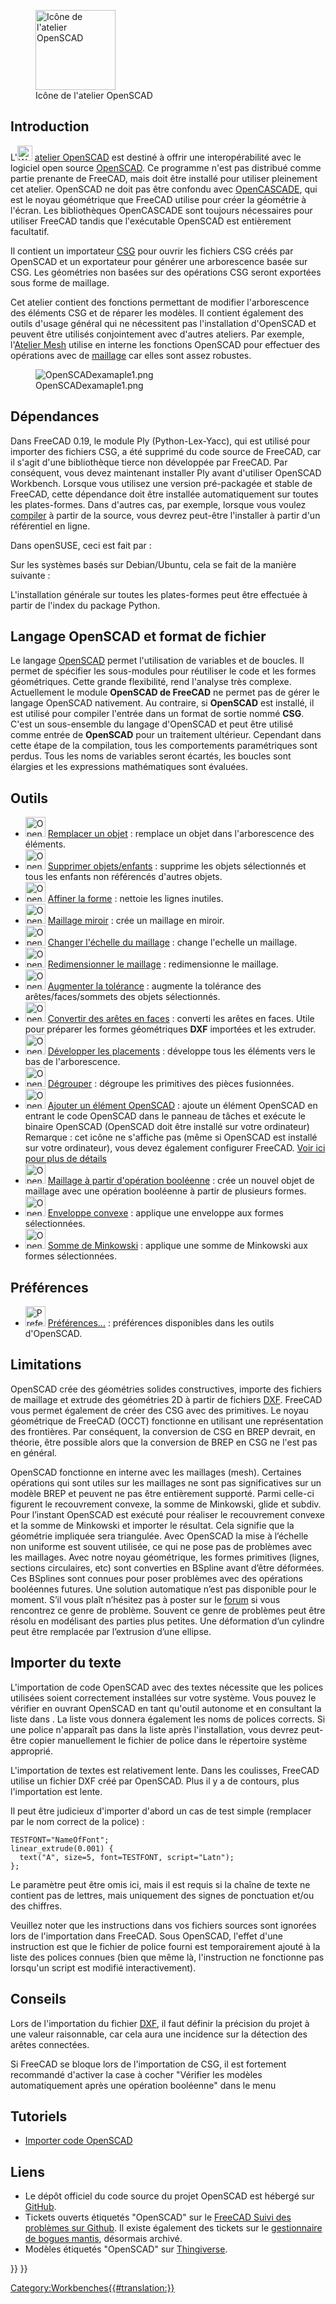 <languages/>

{{Docnav/fr
|[[Mesh_Workbench/fr|Atelier Mesh]]
|[[Part_Workbench/fr|Atelier Part]]
|IconL=Workbench_Mesh.svg
|IconR=Workbench_Part.svg
}}

[[Image:Workbench_OpenSCAD.svg|thumb|128px|Icône de l'atelier OpenSCAD]]

{{TOCright}}

== Introduction ==

L'[[Image:Workbench_OpenSCAD.svg|24px]] [[OpenSCAD_Workbench/fr|atelier OpenSCAD]] est destiné à offrir une interopérabilité avec le logiciel open source [https://www.openscad.org/ OpenSCAD]. Ce programme n'est pas distribué comme partie prenante de FreeCAD, mais doit être installé pour utiliser pleinement cet atelier. OpenSCAD ne doit pas être confondu avec [[OpenCASCADE/fr|OpenCASCADE]], qui est le noyau géométrique que FreeCAD utilise pour créer la géométrie à l'écran. Les bibliothèques OpenCASCADE sont toujours nécessaires pour utiliser FreeCAD tandis que l'exécutable OpenSCAD est entièrement facultatif.

Il contient un importateur [[OpenSCAD_CSG/fr|CSG]] pour ouvrir les fichiers CSG créés par OpenSCAD et un exportateur pour générer une arborescence basée sur CSG. Les géométries non basées sur des opérations CSG seront exportées sous forme de maillage.

Cet atelier contient des fonctions permettant de modifier l'arborescence des éléments CSG et de réparer les modèles. Il contient également des outils d'usage général qui ne nécessitent pas l'installation d'OpenSCAD et peuvent être utilisés conjointement avec d'autres ateliers. Par exemple, l'[[Mesh_Workbench/fr|Atelier Mesh]] utilise en interne les fonctions OpenSCAD pour effectuer des opérations avec de [[mesh/fr|maillage]] car elles sont assez robustes.

[[Image:OpenSCADexamaple1.png]]

<span id="Dependencies"></span>
== Dépendances ==

Dans FreeCAD 0.19, le module Ply (Python-Lex-Yacc), qui est utilisé pour importer des fichiers CSG, a été supprimé du code source de FreeCAD, car il s'agit d'une bibliothèque tierce non développée par FreeCAD. Par conséquent, vous devez maintenant installer Ply avant d'utiliser OpenSCAD Workbench. Lorsque vous utilisez une version pré-packagée et stable de FreeCAD, cette dépendance doit être installée automatiquement sur toutes les plates-formes. Dans d'autres cas, par exemple, lorsque vous voulez [[Compiling/fr|compiler]] à partir de la source, vous devrez peut-être l'installer à partir d'un référentiel en ligne.

Dans openSUSE, ceci est fait par :

{{Code|code=
sudo zypper install python3-ply
}}

Sur les systèmes basés sur Debian/Ubuntu, cela se fait de la manière suivante :

{{Code|code=
sudo apt install python3-ply
}}

L'installation générale sur toutes les plates-formes peut être effectuée à partir de l'index du package Python.

{{Code|code=
pip3 install --user ply
}}

<span id="OpenSCAD_language_and_file_format"></span>
==Langage OpenSCAD et format de fichier==

Le langage [http://www.openscad.org/ OpenSCAD] permet l'utilisation de variables et de boucles. Il permet de spécifier les sous-modules pour réutiliser le code et les formes géométriques. Cette grande flexibilité, rend l'analyse très complexe. Actuellement le module '''OpenSCAD de FreeCAD''' ne permet pas de gérer le langage OpenSCAD nativement. Au contraire, si '''OpenSCAD''' est installé, il est utilisé pour compiler l'entrée dans un format de sortie nommé '''CSG'''. C'est un sous-ensemble du langage d'OpenSCAD et peut être utilisé comme entrée de '''OpenSCAD''' pour un traitement ultérieur. Cependant dans cette étape de la compilation, tous les comportements paramétriques sont perdus. Tous les noms de variables seront écartés, les boucles sont élargies et les expressions mathématiques sont évaluées.

<span id="Tools"></span>
== Outils ==

* [[Image:OpenSCAD_ReplaceObject.svg|32px]] [[OpenSCAD_ReplaceObject/fr|Remplacer un objet]] : remplace un objet dans l'arborescence des éléments.
* [[Image:OpenSCAD_RemoveSubtree.svg|32px]] [[OpenSCAD_RemoveSubtree/fr|Supprimer objets/enfants]] : supprime les objets sélectionnés et tous les enfants non référencés d'autres objets.
* [[Image:OpenSCAD_RefineShapeFeature.svg|32px]] [[OpenSCAD_RefineShapeFeature/fr|Affiner la forme]] : nettoie les lignes inutiles.
* [[Image:OpenSCAD_MirrorMeshFeature.svg|32px]] [[OpenSCAD_MirrorMeshFeature/fr|Maillage miroir]] : crée un maillage en miroir.
* [[Image:OpenSCAD_ScaleMeshFeature.svg|32px]] [[OpenSCAD_ScaleMeshFeature/fr|Changer l'échelle du maillage]] : change l'echelle un maillage.
* [[Image:OpenSCAD_ResizeMeshFeature.svg|32px]] [[OpenSCAD_ResizeMeshFeature/fr|Redimensionner le maillage]] : redimensionne le maillage.
* [[Image:OpenSCAD_IncreaseToleranceFeature.svg|32px]] [[OpenSCAD_IncreaseToleranceFeature/fr|Augmenter la tolérance]] : augmente la tolérance des arêtes/faces/sommets des objets sélectionnés.
* [[Image:OpenSCAD_Edgestofaces.svg|32px]] [[OpenSCAD_Edgestofaces/fr|Convertir des arêtes en faces]] : converti les arêtes en faces. Utile pour préparer les formes géométriques '''DXF''' importées et les extruder.
* [[Image:OpenSCAD_ExpandPlacements.svg|32px]] [[OpenSCAD_ExpandPlacements/fr|Développer les placements]] : développe tous les éléments vers le bas de l'arborescence.
* [[Image:OpenSCAD_ExplodeGroup.svg|32px]] [[OpenSCAD_ExplodeGroup/fr|Dégrouper]] : dégroupe les primitives des pièces fusionnées.
* [[Image:OpenSCAD_AddOpenSCADElement.png|32px]] [[OpenSCAD_AddOpenSCADElement/fr|Ajouter un élément OpenSCAD]] : ajoute un élément OpenSCAD en entrant le code OpenSCAD dans le panneau de tâches et exécute le binaire OpenSCAD (OpenSCAD doit être installé sur votre ordinateur) Remarque : cet icône ne s'affiche pas (même si OpenSCAD est installé sur votre ordinateur), vous devez également configurer FreeCAD. [https://sourceforge.net/apps/mediawiki/free-cad/index.php?title=OpenSCAD_AddOpenSCADElement#Initial_set_up_from_within_FreeCAD Voir ici pour plus de détails]
* [[Image:OpenSCAD_MeshBoolean.svg|32px]] [[OpenSCAD_MeshBoolean/fr|Maillage à partir d'opération booléenne]] : crée un nouvel objet de maillage avec une opération booléenne à partir de plusieurs formes.
* [[Image:OpenSCAD_Hull.svg|32px]] [[OpenSCAD_Hull/fr|Enveloppe convexe]] : applique une enveloppe aux formes sélectionnées.
* [[Image:OpenSCAD_Minkowski.svg|32px]] [[OpenSCAD_Minkowski/fr|Somme de Minkowski]] : applique une somme de Minkowski aux formes sélectionnées.

<span id="Preferences"></span>
== Préférences ==

* [[Image:Preferences-openscad.svg|32px]] [[OpenSCAD_Preferences/fr|Préférences...]] : préférences disponibles dans les outils d'OpenSCAD.

== Limitations ==

OpenSCAD crée des géométries solides constructives, importe des fichiers de maillage et extrude des géométries 2D à partir de fichiers [[DXF/fr|DXF]]. FreeCAD vous permet également de créer des CSG avec des primitives. Le noyau géométrique de FreeCAD (OCCT) fonctionne en utilisant une représentation des frontières. Par conséquent, la conversion de CSG en BREP devrait, en théorie, être possible alors que la conversion de BREP en CSG ne l'est pas en général.

OpenSCAD fonctionne en interne avec les maillages (mesh). Certaines opérations qui sont utiles sur les maillages ne sont pas significatives sur un modèle BREP et peuvent ne pas être entièrement supporté. Parmi celle-ci figurent le recouvrement convexe, la somme de Minkowski, glide et subdiv. Pour l’instant OpenSCAD est exécuté pour réaliser le recouvrement convexe et la somme de Minkowski et importer le résultat. Cela signifie que la géométrie impliquée sera triangulée. Avec OpenSCAD la mise à l’échelle non uniforme est souvent utilisée, ce qui ne pose pas de problèmes avec les maillages. Avec notre noyau géométrique, les formes primitives (lignes, sections circulaires, etc) sont converties en BSpline avant d’être déformées. Ces BSplines sont connues pour poser problèmes avec des opérations booléennes futures. Une solution automatique n’est pas disponible pour le moment. S’il vous plaît n’hésitez pas à poster sur le [http://forum.freecadweb.org/ forum] si vous rencontrez ce genre de problème. Souvent ce genre de problèmes peut être résolu en modélisant des parties plus petites. Une déformation d’un cylindre peut être remplacée par l’extrusion d’une ellipse.

<span id="Importing_text"></span>
== Importer du texte ==

L'importation de code OpenSCAD avec des textes nécessite que les polices utilisées soient correctement installées sur votre système. Vous pouvez le vérifier en ouvrant OpenSCAD en tant qu'outil autonome et en consultant la liste dans {{MenuCommand|Aide → Liste des polices}}. La liste vous donnera également les noms de polices corrects. Si une police n'apparaît pas dans la liste après l'installation, vous devrez peut-être copier manuellement le fichier de police dans le répertoire système approprié.

L'importation de textes est relativement lente. Dans les coulisses, FreeCAD utilise un fichier DXF créé par OpenSCAD. Plus il y a de contours, plus l'importation est lente.

Il peut être judicieux d'importer d'abord un cas de test simple (remplacer {{Incode|NameOfFont}} par le nom correct de la police) :

<pre>
TESTFONT="NameOfFont";
linear_extrude(0.001) {
  text("A", size=5, font=TESTFONT, script="Latn");
};
</pre>

Le paramètre {{Incode|<nowiki>script="Latn"</nowiki>}} peut être omis ici, mais il est requis si la chaîne de texte ne contient pas de lettres, mais uniquement des signes de ponctuation et/ou des chiffres.

Veuillez noter que les instructions {{Incode|<nowiki>use <FONT>;</nowiki>}} dans vos fichiers sources sont ignorées lors de l'importation dans FreeCAD. Sous OpenSCAD, l'effet d'une instruction {{Incode|use}} est que le fichier de police fourni est temporairement ajouté à la liste des polices connues (bien que même là, l'instruction ne fonctionne pas lorsqu'un script est modifié interactivement).

<span id="Hints"></span>
== Conseils ==

Lors de l'importation du fichier [[DXF/fr|DXF]], il faut définir la précision du projet à une valeur raisonnable, car cela aura une incidence sur la détection des arêtes connectées.

Si FreeCAD se bloque lors de l'importation de CSG, il est fortement recommandé d'activer la case à cocher "Vérifier les modèles automatiquement après une opération booléenne" dans le menu {{MenuCommand|Édition → Préférences → Part/PartDesign → Général → Paramètres des modèles}}

<span id="Tutorials"></span>
== Tutoriels ==

* [[Import_OpenSCAD_code/fr|Importer code OpenSCAD]]

<span id="Links"></span>
== Liens ==

* Le dépôt officiel du code source du projet OpenSCAD est hébergé sur [https://github.com/openscad/openscad GitHub].
* Tickets ouverts étiquetés "OpenSCAD" sur le [https://github.com/FreeCAD/FreeCAD/labels/WB%20OpenSCAD FreeCAD Suivi des problèmes sur Github]. Il existe également des tickets sur le [https://freecadweb.org/tracker/search.php?tag_string=OpenSCAD gestionnaire de bogues mantis], désormais archivé.   
* Modèles étiquetés "OpenSCAD" sur [http://www.thingiverse.com/tag:openscad Thingiverse].


{{Docnav/fr
|[[Mesh_Workbench/fr|Atelier Mesh]]
|[[Part_Workbench/fr|Atelier Part]]
|IconL=Workbench_Mesh.svg
|IconR=Workbench_Part.svg
}}

{{OpenSCAD Tools navi{{#translation:}}}}
{{Userdocnavi{{#translation:}}}}
[[Category:Workbenches{{#translation:}}]]